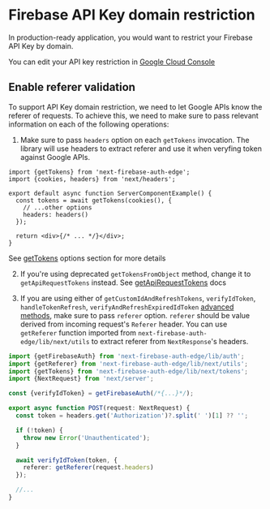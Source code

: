 # Firebase API Key domain restriction

In production-ready application, you would want to restrict your Firebase API Key by domain.

You can edit your API key restriction in [Google Cloud Console](https://console.cloud.google.com/apis/credentials)

## Enable referer validation

To support API Key domain restriction, we need to let Google APIs know the referer of requests. To achieve this, we need to make sure to pass relevant information on each of the following operations:

1. Make sure to pass `headers` option on each `getTokens` invocation. The library will use headers to extract referer and use it when veryfing token against Google APIs.

```tsx
import {getTokens} from 'next-firebase-auth-edge';
import {cookies, headers} from 'next/headers';

export default async function ServerComponentExample() {
  const tokens = await getTokens(cookies(), {
    // ...other options
    headers: headers()
  });

  return <div>{/* ... */}</div>;
}
```

See [getTokens](/docs/usage/server-components) options section for more details

2. If you're using deprecated `getTokensFromObject` method, change it to `getApiRequestTokens` instead. See [getApiRequestTokens](/docs/usage/pages-router-api-routes) docs

3. If you are using either of `getCustomIdAndRefreshTokens`, `verifyIdToken`, `handleTokenRefresh`, `verifyAndRefreshExpiredIdToken` [advanced methods](/docs/usage/advanced-usage), make sure to pass `referer` option. `referer` should be value derived from incoming request's `Referer` header. You can use `getReferer` function imported from `next-firebase-auth-edge/lib/next/utils` to extract referer from `NextResponse`'s headers.

```ts
import {getFirebaseAuth} from 'next-firebase-auth-edge/lib/auth';
import {getReferer} from 'next-firebase-auth-edge/lib/next/utils';
import {getTokens} from 'next-firebase-auth-edge/lib/next/tokens';
import {NextRequest} from 'next/server';

const {verifyIdToken} = getFirebaseAuth(/*{...}*/);

export async function POST(request: NextRequest) {
  const token = headers.get('Authorization')?.split(' ')[1] ?? '';

  if (!token) {
    throw new Error('Unauthenticated');
  }

  await verifyIdToken(token, {
    referer: getReferer(request.headers)
  });

  //...
}
```
